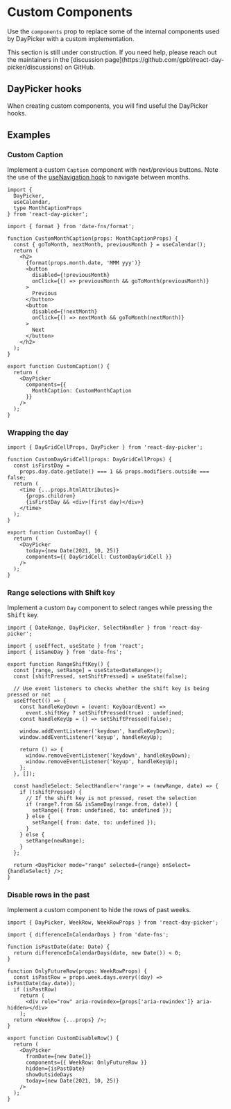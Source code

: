 
# Custom Components

Use the `components` prop to replace some of the internal components used by DayPicker with a custom implementation.

<Callout emoji="🚧">
  This section is still under construction. If you need help, please reach out
  the maintainers in the [discussion
  page](https://github.com/gpbl/react-day-picker/discussions) on GitHub.
</Callout>

## DayPicker hooks

When creating custom components, you will find useful the DayPicker hooks.

## Examples

### Custom Caption

Implement a custom `Caption` component with next/previous buttons. Note the use of the [useNavigation hook](/api/functions/useNavigation) to navigate between months.

```tsx example fileName="CustomCaption.tsx"
import {
  DayPicker,
  useCalendar,
  type MonthCaptionProps
} from 'react-day-picker';

import { format } from 'date-fns/format';

function CustomMonthCaption(props: MonthCaptionProps) {
  const { goToMonth, nextMonth, previousMonth } = useCalendar();
  return (
    <h2>
      {format(props.month.date, 'MMM yyy')}
      <button
        disabled={!previousMonth}
        onClick={() => previousMonth && goToMonth(previousMonth)}
      >
        Previous
      </button>
      <button
        disabled={!nextMonth}
        onClick={() => nextMonth && goToMonth(nextMonth)}
      >
        Next
      </button>
    </h2>
  );
}

export function CustomCaption() {
  return (
    <DayPicker
      components={{
        MonthCaption: CustomMonthCaption
      }}
    />
  );
}
```

### Wrapping the day

```tsx example fileName="CustomDay.tsx"
import { DayGridCellProps, DayPicker } from 'react-day-picker';

function CustomDayGridCell(props: DayGridCellProps) {
  const isFirstDay =
    props.day.date.getDate() === 1 && props.modifiers.outside === false;
  return (
    <time {...props.htmlAttributes}>
      {props.children}
      {isFirstDay && <div>(first day)</div>}
    </time>
  );
}

export function CustomDay() {
  return (
    <DayPicker
      today={new Date(2021, 10, 25)}
      components={{ DayGridCell: CustomDayGridCell }}
    />
  );
}
```

### Range selections with Shift key

Implement a custom `Day` component to select ranges while pressing the <kbd>Shift</kbd> key.

```tsx example fileName="RangeShiftKey.tsx"
import { DateRange, DayPicker, SelectHandler } from 'react-day-picker';

import { useEffect, useState } from 'react';
import { isSameDay } from 'date-fns';

export function RangeShiftKey() {
  const [range, setRange] = useState<DateRange>();
  const [shiftPressed, setShiftPressed] = useState(false);

  // Use event listeners to checks whether the shift key is being pressed or not
  useEffect(() => {
    const handleKeyDown = (event: KeyboardEvent) =>
      event.shiftKey ? setShiftPressed(true) : undefined;
    const handleKeyUp = () => setShiftPressed(false);

    window.addEventListener('keydown', handleKeyDown);
    window.addEventListener('keyup', handleKeyUp);

    return () => {
      window.removeEventListener('keydown', handleKeyDown);
      window.removeEventListener('keyup', handleKeyUp);
    };
  }, []);

  const handleSelect: SelectHandler<'range'> = (newRange, date) => {
    if (!shiftPressed) {
      // If the shift key is not pressed, reset the selection
      if (range?.from && isSameDay(range.from, date)) {
        setRange({ from: undefined, to: undefined });
      } else {
        setRange({ from: date, to: undefined });
      }
    } else {
      setRange(newRange);
    }
  };

  return <DayPicker mode="range" selected={range} onSelect={handleSelect} />;
}
```

### Disable rows in the past

Implement a custom component to hide the rows of past weeks.

```tsx example fileName="CustomDisableRow.tsx"
import { DayPicker, WeekRow, WeekRowProps } from 'react-day-picker';

import { differenceInCalendarDays } from 'date-fns';

function isPastDate(date: Date) {
  return differenceInCalendarDays(date, new Date()) < 0;
}

function OnlyFutureRow(props: WeekRowProps) {
  const isPastRow = props.week.days.every((day) => isPastDate(day.date));
  if (isPastRow)
    return (
      <div role="row" aria-rowindex={props['aria-rowindex']} aria-hidden></div>
    );
  return <WeekRow {...props} />;
}

export function CustomDisableRow() {
  return (
    <DayPicker
      fromDate={new Date()}
      components={{ WeekRow: OnlyFutureRow }}
      hidden={isPastDate}
      showOutsideDays
      today={new Date(2021, 10, 25)}
    />
  );
}
```
